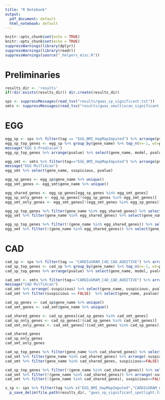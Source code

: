 ```yaml
---
title: "R Notebook"
output:
  pdf_document: default
  html_notebook: default
---
```



```r
knitr::opts_chunk$set(echo = TRUE)
knitr::opts_chunk$set(echo = TRUE)
suppressWarnings(library(dplyr))
suppressWarnings(library(readr))
suppressWarnings(source("_helpers_misc.R"))
```

# Preliminaries

```r
results_dir <- 'results'
if(!dir.exists(results_dir)) dir.create(results_dir)
```

```r
sps <- suppressMessages(read_tsv("results/gwas_sp_significant.txt"))
smts <- suppressMessages(read_tsv("results/gwas_smultixcan_significant.txt"))
```

# EGG


```r
egg_sp <- sps %>% filter(tag == "EGG_BMI_HapMapImputed") %>% arrange(pvalue)
egg_sp_top_genes <- egg_sp %>% group_by(gene_name) %>% top_n(n=-1, wt=pvalue)
message("EGG S-Predixcan")
egg_sp_top_genes %>% arrange(pvalue) %>% select(gene_name, model, pvalue)
```

```r
egg_smt <- smts %>% filter(tag=="EGG_BMI_HapMapImputed") %>% arrange(pvalue)
message("EGG MulTiXcan")
egg_smt %>% select(gene_name, suspicious, pvalue)
```


```r
egg_sp_genes <- egg_sp$gene_name %>% unique()
egg_smt_genes <- egg_smt$gene_name %>% unique()

egg_shared_genes <- egg_sp_genes[egg_sp_genes %in% egg_smt_genes]
egg_sp_only_genes <- egg_sp_genes[!(egg_sp_genes %in% egg_smt_genes)]
egg_smt_only_genes <- egg_smt_genes[!(egg_smt_genes %in% egg_sp_genes)]
```

```r
egg_sp_top_genes %>% filter(gene_name %in% egg_shared_genes) %>% select(gene_name, model, pvalue)
egg_smt %>% filter(gene_name %in% egg_shared_genes) %>% select(gene_name, suspicious, pvalue)
```
```r
egg_sp_top_genes %>% filter(!(gene_name %in% egg_shared_genes)) %>% select(gene_name, model, pvalue)
egg_smt %>% filter(!(gene_name %in% egg_shared_genes)) %>% select(gene_name, suspicious, pvalue)
```

# CAD

```r
cad_sp <- sps %>% filter(tag == "CARDIoGRAM_C4D_CAD_ADDITIVE") %>% arrange(pvalue)
cad_sp_top_genes <- cad_sp %>% group_by(gene_name) %>% top_n(n=-1, wt=pvalue)
cad_sp_top_genes %>% arrange(pvalue) %>% select(gene_name, model, pvalue)
```

```r
cad_smt <- smts %>% filter(tag=="CARDIoGRAM_C4D_CAD_ADDITIVE") %>% arrange(pvalue)
message("CAD MulTiXcan")
cad_smt %>% arrange(-suspicious) %>% select(gene_name, suspicious, pvalue)
cad_smt %>% filter(suspicious == FALSE)  %>% select(gene_name, pvalue)
```

```r
cad_sp_genes <- cad_sp$gene_name %>% unique()
cad_smt_genes <- cad_smt$gene_name %>% unique()

cad_shared_genes <- cad_sp_genes[cad_sp_genes %in% cad_smt_genes]
cad_sp_only_genes <- cad_sp_genes[!(cad_sp_genes %in% cad_smt_genes)]
cad_smt_only_genes <- cad_smt_genes[!(cad_smt_genes %in% cad_sp_genes)]

cad_shared_genes
cad_sp_only_genes
cad_smt_only_genes
```

```r
cad_sp_top_genes %>% filter(gene_name %in% cad_shared_genes) %>% select(gene_name, model, pvalue)
cad_smt %>% filter(gene_name %in% cad_shared_genes) %>% arrange(-suspicious) %>% select(gene_name, suspicious, pvalue)
cad_smt %>% filter(gene_name %in% cad_shared_genes, suspicious==FALSE) %>% select(gene_name, pvalue)
```

```r
cad_sp_top_genes %>% filter(!(gene_name %in% cad_shared_genes)) %>% select(gene_name, model, pvalue)
cad_smt %>% filter(!(gene_name %in% cad_shared_genes)) %>% arrange(-suspicious) %>% select(gene_name, suspicious, pvalue)
cad_smt %>% filter(!(gene_name %in% cad_shared_genes), suspicious==FALSE) %>% select(gene_name, pvalue)
```



```r
s_sp <- sps %>% filter(tag %in% c("EGG_BMI_HapMapImputed","CARDIoGRAM_C4D_CAD_ADDITIVE")) %>% select(-name) %>%
  p_save_delim(file.path(results_dir, "gwas_sp_significant_spotlight.txt"))
  

```